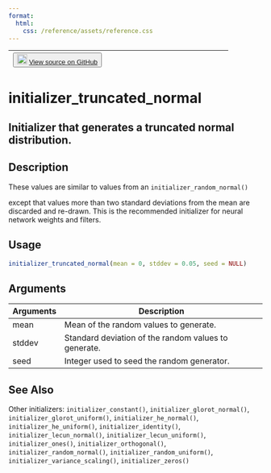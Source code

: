 ```yaml
---
format:
  html:
    css: /reference/assets/reference.css
---
```


| <button class="button"> ![](/reference/assets/GitHub-Mark-32px.png){width="20"} [View source on GitHub](https://github.com/rstudio/keras//blob/main/R/initializers.R#L83) </button> |
|:------------------------------:|:--------------------------------------:|

# initializer_truncated_normal

## Initializer that generates a truncated normal distribution.

## Description

These values are similar to values from an `initializer_random_normal()`

except that values more than two standard deviations from the mean are discarded and re-drawn. This is the recommended initializer for neural network weights and filters. 


## Usage
```r
initializer_truncated_normal(mean = 0, stddev = 0.05, seed = NULL) 
```

## Arguments
|Arguments|Description|
|---|---|
| mean | Mean of the random values to generate. |
| stddev | Standard deviation of the random values to generate. |
| seed | Integer used to seed the random generator. |






## See Also
Other initializers:  `initializer_constant()`, `initializer_glorot_normal()`, `initializer_glorot_uniform()`, `initializer_he_normal()`, `initializer_he_uniform()`, `initializer_identity()`, `initializer_lecun_normal()`, `initializer_lecun_uniform()`, `initializer_ones()`, `initializer_orthogonal()`, `initializer_random_normal()`, `initializer_random_uniform()`, `initializer_variance_scaling()`, `initializer_zeros()`


